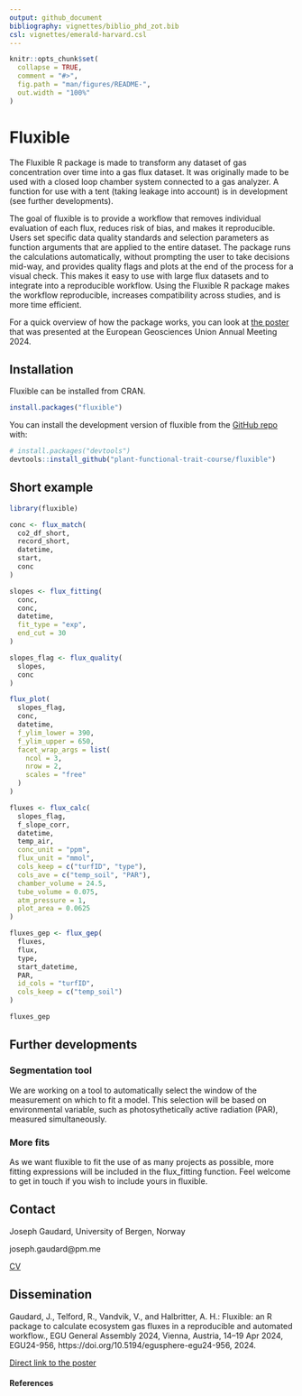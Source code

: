 ```yaml
---
output: github_document
bibliography: vignettes/biblio_phd_zot.bib
csl: vignettes/emerald-harvard.csl
---
```


<!-- README.md is generated from README.Rmd. Please edit that file -->

```r
knitr::opts_chunk$set(
  collapse = TRUE,
  comment = "#>",
  fig.path = "man/figures/README-",
  out.width = "100%"
)
```

# Fluxible

<!-- badges: start -->
<!-- badges: end -->
The Fluxible R package is made to transform any dataset of gas concentration over time into a gas flux dataset.
It was originally made to be used with a closed loop chamber system connected to a gas analyzer.
A function for use with a tent (taking leakage into account) is in development (see further developments).

The goal of fluxible is to provide a workflow that removes individual evaluation of each flux, reduces risk of bias, and makes it reproducible.
Users set specific data quality standards and selection parameters as function arguments that are applied to the entire dataset.
The package runs the calculations automatically, without prompting the user to take decisions mid-way, and provides quality flags and plots at the end of the process for a visual check.
This makes it easy to use with large flux datasets and to integrate into a reproducible workflow.
Using the Fluxible R package makes the workflow reproducible, increases compatibility across studies, and is more time efficient.

For a quick overview of how the package works, you can look at [the poster](https://github.com/Plant-Functional-Trait-Course/fluxible/blob/main/dissemination/poster_EGU24_jgaudard.pdf) that was presented at the European Geosciences Union Annual Meeting 2024.

## Installation

Fluxible can be installed from CRAN.

``` r
install.packages("fluxible")
```


You can install the development version of fluxible from the [GitHub repo](https://github.com/Plant-Functional-Trait-Course/fluxible) with:

``` r
# install.packages("devtools")
devtools::install_github("plant-functional-trait-course/fluxible")
```

## Short example
```r
library(fluxible)

conc <- flux_match(
  co2_df_short,
  record_short,
  datetime,
  start,
  conc
)

slopes <- flux_fitting(
  conc,
  conc,
  datetime,
  fit_type = "exp",
  end_cut = 30
)

slopes_flag <- flux_quality(
  slopes,
  conc
)

flux_plot(
  slopes_flag,
  conc,
  datetime,
  f_ylim_lower = 390,
  f_ylim_upper = 650,
  facet_wrap_args = list(
    ncol = 3,
    nrow = 2,
    scales = "free"
  )
)

fluxes <- flux_calc(
  slopes_flag,
  f_slope_corr,
  datetime,
  temp_air,
  conc_unit = "ppm",
  flux_unit = "mmol",
  cols_keep = c("turfID", "type"),
  cols_ave = c("temp_soil", "PAR"),
  chamber_volume = 24.5,
  tube_volume = 0.075,
  atm_pressure = 1,
  plot_area = 0.0625
)

fluxes_gep <- flux_gep(
  fluxes,
  flux,
  type,
  start_datetime,
  PAR,
  id_cols = "turfID",
  cols_keep = c("temp_soil")
)

fluxes_gep
```


## Further developments

### Segmentation tool
We are working on a tool to automatically select the window of the measurement on which to fit a model.
This selection will be based on environmental variable, such as photosythetically active radiation (PAR), measured simultaneously.

### More fits
As we want fluxible to fit the use of as many projects as possible, more fitting expressions will be included in the flux_fitting function.
Feel welcome to get in touch if you wish to include yours in fluxible.

## Contact
Joseph Gaudard, University of Bergen, Norway

joseph.gaudard@pm.me

[CV](https://jogaudard.github.io/CV_jgaudard/)

## Dissemination
Gaudard, J., Telford, R., Vandvik, V., and Halbritter, A. H.: Fluxible: an R package to calculate ecosystem gas fluxes in a reproducible and automated workflow., EGU General Assembly 2024, Vienna, Austria, 14–19 Apr 2024, EGU24-956, https://doi.org/10.5194/egusphere-egu24-956, 2024. 

[Direct link to the poster](https://github.com/Plant-Functional-Trait-Course/fluxible/blob/main/dissemination/poster_EGU24_jgaudard.pdf)

<!-- [Link to the abstract](https://meetingorganizer.copernicus.org/EGU24/EGU24-956.html) -->

#### References
